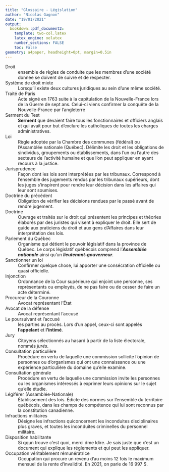 ```yaml
---
title: "Glossaire - Législation"
author: "Nicolas Gagnon"
date: "19/01/2021"
output:
  bookdown::pdf_document2:
    template: two-col.latex
    latex_engine: xelatex
    number_sections: FALSE
    toc: False
geometry: a4paper, headheight=0pt, margin=0.5in
---
```


Droit
: ensemble de règles de conduite que les membres d'une société donnée se doivent de suivre et de respecter.

Système de droit mixte
: Lorsqu'il existe deux cultures juridiques au sein d'une même société.

Traité de Paris
: Acte signé en 1763 suite à la capitulation de la Nouvelle-France lors de la Guerre de sept ans. Celui-ci viens confirmer la conquête de la Nouvelle-France par l'angleterre

Serment du Test
: **Serment** que devaient faire tous les fonctionnaires et officiers anglais et qui avait pour but d'exclure les catholiques de toutes les charges administratives.

Loi
: Règle adoptée par la Chambre des communes (fédéral) ou l'Assamblée nationale (Québec). Délimite les droit et les obligations de sindividus, groupements ou établissements, dans l'un ou l'autre des secteurs de l'activité humaine et que l'on peut appliquer en ayant recours à la justice.

Jurisprudence
: Façon dont les lois sont interprétées par les tribunaux. Correspond à l'ensemble des jugements rendus par les tribunaux supérieurs, dont les juges s'inspirent pour rendre leur décision dans les affaires qui leur sont soumises.

Doctrine du précédent
: Obligation de vérifier les décisions rendues par le passé avant de rendre jugement.

Doctrine
: Ouvrage et traités sur le droit qui présentent les principes et théories élaborés par des juristes qui visent à expliquer le droit. Elle sert de guide aux praticiens du droit et aux gens d'Affaires dans leur interprétation des lois.

Parlement du Québec
: Organisme qui détient le pouvoir législatif dans la province de Québec. Le corps législatif québécois comprend l'***Assemblée nationale*** ainsi qu'un ***lieutenant-gouverneur***.

Sanctionner un loi
: Confirmer quelque chose, lui apporter une consécration officielle ou quasi officielle.

Injonction
: Ordonnance de la Cour supérieure qui enjoint une personne, ses représentants ou employés, de ne pas faire ou de cesser de faire un acte déterminé.

Procureur de la Couronne
: Avocat représentant l'État

Avocat de la défense
: Avocat représentant l'accusé

Le poursuivant et l'accusé
: les parties au procès. Lors d'un appel, ceux-ci sont appelés **l'appelant** et **l'intimé**.

Jury
: Citoyens sélectionnés au hasard à partir de la liste électorale, nommés *jurés*.

Consultation particulière
: Procédure en vertu de laquelle une commission sollicite l'opinion de personnes ou d'organismes qui ont une connaissance ou une expérience particulière du domaine qu'elle examine.

Consultation générale
: Procédure en vertu de laquelle une commission invite les personnes ou les organismes intéressés à exprimer leurs opinions sur le sujet qu'elle étudie.


Légiférer (Assamblée-Nationale)
: Établissement des lois. Édicte des normes sur l'ensemble du territoire québécois, dans les champs de compétence qui lui sont reconnus par la constitution canadienne.

Infractions militaires
: Désigne les infractions quiconcernent les inconduites disciplinaires plus graves, et toutes les inconduites criminelles du personnel militaire.

Disposition habilitante
: Si qqun trouve c'est quoi, merci dme ldire. Je sais juste que c'est un document qui explique les réglements et qui peut les appliquer.

Occupation véritablement rémunératrice
: Occupation qui procure un revenu d'au moins 12 fois le maximum mensuel de la rente d'invalidité. En 2021, on parle de 16 997 $.

